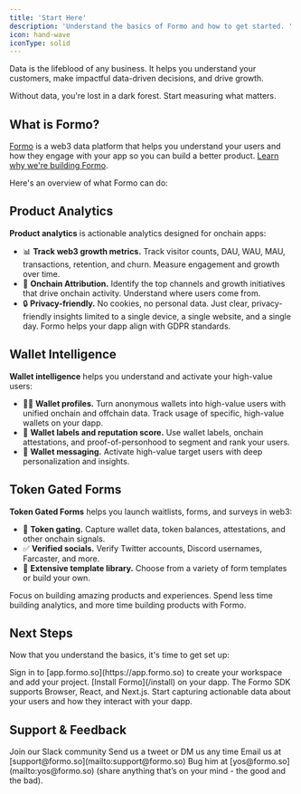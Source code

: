 ```yaml
---
title: 'Start Here'
description: 'Understand the basics of Formo and how to get started. '
icon: hand-wave
iconType: solid
---
```


<Note>
Data is the lifeblood of any business. It helps you understand your customers, make impactful data-driven decisions, and drive growth. 

Without data, you're lost in a dark forest. Start measuring what matters.
</Note>

## What is Formo?

[Formo](https://formo.so) is a web3 data platform that helps you understand your users and how they engage with your app so you can build a better product. 
[Learn why we're building Formo](https://formo.so/about).

Here's an overview of what Formo can do:

## Product Analytics

**Product analytics** is actionable analytics designed for onchain apps: 

- 📊 **Track web3 growth metrics.** Track visitor counts, DAU, WAU, MAU, transactions, retention, and churn. Measure engagement and growth over time.
- 🎯 **Onchain Attribution.** Identify the top channels and growth initiatives that drive onchain activity. Understand where users come from. 
- 🔒 **Privacy-friendly.** No cookies, no personal data. Just clear, privacy-friendly insights limited to a single device, a single website, and a single day. Formo helps your dapp align with GDPR standards.

## Wallet Intelligence

**Wallet intelligence** helps you understand and activate your high-value users:

-  🕵️‍♂️ **Wallet profiles.** Turn anonymous wallets into high-value users with unified onchain and offchain data. Track usage of specific, high-value wallets on your dapp. 
-  💯 **Wallet labels and reputation score.** Use wallet labels, onchain attestations, and proof-of-personhood to segment and rank your users.
-  💬 **Wallet messaging.** Activate high-value target users with deep personalization and insights.

## Token Gated Forms

**Token Gated Forms** helps you launch waitlists, forms, and surveys in web3:

-  🔐 **Token gating.** Capture wallet data, token balances, attestations, and other onchain signals.
-  ✅ **Verified socials.** Verify Twitter accounts, Discord usernames, Farcaster, and more.
-  🎨 **Extensive template library.** Choose from a variety of form templates or build your own.

Focus on building amazing products and experiences. Spend less time building analytics, and more time building products with Formo.

## Next Steps

Now that you understand the basics, it's time to get set up:

<Steps>
  <Step title="Create a workspace">
    Sign in to [app.formo.so](https://app.formo.so) to create your workspace and add your project.
  </Step>
  <Step title="Install Formo">
    [Install Formo](/install) on your dapp. The Formo SDK supports Browser, React, and Next.js. 
  </Step>
  <Step title="Success!">
    Start capturing actionable data about your users and how they interact with your dapp.
  </Step>
</Steps>

## Support & Feedback

<CardGroup cols={2}>
  <Card title="Slack" icon="slack" href="https://formo.so/slack">
    Join our Slack community
  </Card>
  <Card title="Twitter" icon="x" href="https://x.com/getformo">
    Send us a tweet or DM us any time
  </Card>
  <Card title="Email" icon="envelope" href="mailto:support@formo.so">
    Email us at [support@formo.so](mailto:support@formo.so)
  </Card>
  <Card title="Founder" icon="comments" href="mailto:yos@formo.so">
    Bug him at [yos@formo.so](mailto:yos@formo.so) (share anything that’s on your mind - the good and the bad).
  </Card>
</CardGroup>